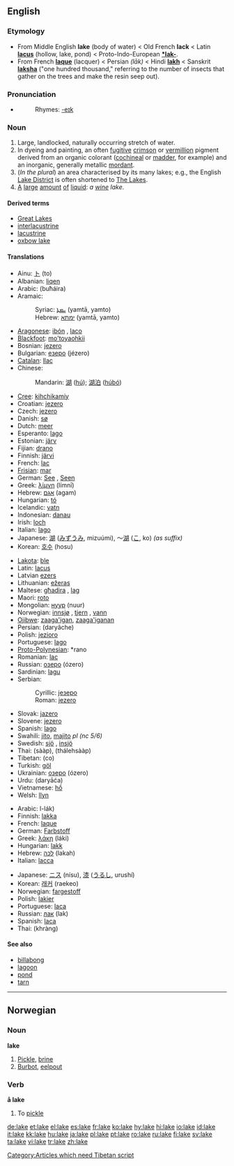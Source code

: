 ==English==

===Etymology===
*From Middle English '''lake''' (body of water) < Old French '''lack''' < Latin '''[[lacus]]''' (hollow, lake, pond) < Proto-Indo-European '''[[*lak-]]'''.
*From French '''[[laque]]''' (lacquer) < Persian '''{{FAchar|[[لاک]]}}''' ''(lāk)'' < Hindi '''[[lakh]]''' < Sanskrit '''[[laksha]]''' ("one hundred thousand," referring to the number of insects that gather on the trees and make the resin seep out).

===Pronunciation===
*{{audio|en-us-lake.ogg|Audio (US)}}
*:Rhymes: [[Rhymes:English:-eɪk|-eɪk]]

===Noun===
{{en-noun}}

# Large, landlocked, naturally occurring stretch of water.
# In dyeing and painting, an often [[fugitive]] [[crimson]] or [[vermillion]] pigment derived from an organic colorant ([[cochineal]] or [[madder]], for example) and an inorganic, generally metallic [[mordant]].
# (''In the plural'') an area characterised by its many lakes; e.g., the English [[Lake District]] is often shortened to [[The Lakes]].
# [[a|A]] [[large]] [[amount]] [[of]] [[liquid]]: ''a [[wine]] lake''.

====Derived terms====
* [[Great Lakes]]
* [[interlacustrine]]
* [[lacustrine]]
* [[oxbow lake]]

====Translations====
{{trans-top|body of water}}
*Ainu: [[ト]] (to)
*Albanian: [[liqen]] {{m}}
*Arabic: {{ARchar|[[بحيرة|بُحَيْرَةٌ]]}} (buħáira) {{f}}
*Aramaic:
*:Syriac: [[ܝܡܬܐ]] (yamtā, yamto) {{f}}
*:Hebrew: [[ימתא]] (yamtā, yamto) {{f}}
*[[Aragonese]]: [[ibón]] {{m}}, [[laco]] {{m}}
*[[Blackfoot]]: [[mo'toyaohkii]]
*Bosnian: [[jezero]] {{n}}
*Bulgarian: [[езеро]] (jézero) {{n}}
*[[Catalan]]: [[llac]] {{m}}
*Chinese:
*:Mandarin: [[湖]] ([[hú]]); [[湖泊]] ([[húbó]])
*[[Cree]]: [[kihchikamiy]]
*Croatian: [[jezero]] {{n}}
*Czech: [[jezero]] {{n}}
*Danish: [[sø]] {{c}}
*Dutch: [[meer#Dutch|meer]] {{n}}
*Esperanto: [[lago]]
*Estonian: [[järv]]
*Fijian: [[drano]]
*Finnish: [[järvi]]
*French: [[lac]] {{m}}
*[[Frisian]]: [[mar]] {{m}}
*German: [[See#German|See]] {{m}}, [[See#German|Seen]] {{p}}
*Greek: [[λίμνη]] (límnī) {{f}}
*Hebrew: [[אגם]] (agam) {{m}}
*Hungarian: [[tó]]
*Icelandic: [[vatn]] {{n}}
*Indonesian: [[danau]]
*Irish: [[loch#Irish|loch]] {{m}}
*Italian: [[lago]] {{m}}
*Japanese: [[湖]] ([[みずうみ]], mizuúmi), ～[[湖]] ([[こ]], ko) ''(as suffix)''
*Korean: [[호수]] (hosu)
{{trans-mid}}
*[[Lakota]]: [[ble#Lakota|ble]]
*Latin: [[lacus]] {{m}}
*Latvian [[ezers]] {{m}}
*Lithuanian: [[ežeras]] {{m}}
*Maltese: [[għadira]] {{f}}, [[lag]] {{m}}
*Maori: [[roto]]
*Mongolian: [[нуур]] (nuur)
*Norwegian: [[innsjø]] {{m}}, [[tjern]] {{n}}, [[vann]] {{n}}
*[[Ojibwe]]: [[zaaga'igan]], [[zaaga'iganan]] {{p}}
*Persian: {{FAchar|[[دریاچه]]}} (daryâche)
*Polish: [[jezioro]] {{n}}
*Portuguese: [[lago]] {{m}}
*[[Proto-Polynesian]]: *rano
*Romanian: [[lac]] {{n}}
*Russian: [[озеро]] (ózero) {{n}}
*Sardinian: [[lagu]] {{m}}
*Serbian:
*:Cyrillic: [[језеро]] {{n}}
*:Roman: [[jezero#Serbian|jezero]] {{n}}
*Slovak: [[jazero]] {{n}}
*Slovene: [[jezero]] {{n}}
*Spanish: [[lago]] {{m}}
*Swahili: [[jito]], [[majito]] ''pl (nc 5/6)''
*Swedish: [[sjö]] {{c}}, [[insjö]] {{c}}
*Thai: {{THchar|[[สาบ]]}} (sààp), {{THchar|[[ทะเลสาบ]]}} (thálehsààp)
*Tibetan: (co)
*Turkish: [[göl]]
*Ukrainian: [[озеро]] (ózero) {{n}}
*Urdu: {{URchar|[[دریاچہ]]}} (daryāća) {{m}}
*Vietnamese: [[hồ]]
*Welsh: [[llyn]] {{m}}
{{trans-bottom}}

{{trans-top|coloring agent}}
*Arabic: {{ARchar|[[صبغ اللك|صِبْغ اللَك]]}} {{IPAchar|(ʂíbğu}} l-lák) {{m}}
*Finnish: [[lakka]]
*French: [[laque]] {{f}}
*German: [[Farbstoff]] {{m}}
*Greek: ­­­­­[[λάκη]] (láki) {{f}}
*Hungarian: [[lakk]]
*Hebrew: [[לכה]] (lakah) {{f}}
*Italian: [[lacca]] {{f}}
{{trans-mid}}
*Japanese: [[ニス]] (nísu), [[漆]] ([[うるし]], urushí)
*Korean: [[래커]] (raekeo)
*Norwegian: [[fargestoff]] {{n}}
*Polish: [[lakier]] {{m}}
*Portuguese: [[laca]] {{f}}
*Russian: [[лак]] (lak) {{m}}
*Spanish: [[laca]] {{f}}
*Thai: {{THchar|[[ครั่ง]]}} (khràng)
{{trans-bottom}}

====See also====
*[[billabong]]
*[[lagoon]]
*[[pond]]
*[[tarn]]

[[Category:Articles which need Tibetan script]]

----

==Norwegian==

===Noun===
'''lake''' {{m}}

# [[Pickle]], [[brine]]
# [[Burbot]], [[eelpout]]

===Verb===
'''å lake'''

# To [[pickle]]

[[de:lake]]
[[et:lake]]
[[el:lake]]
[[es:lake]]
[[fr:lake]]
[[ko:lake]]
[[hy:lake]]
[[hi:lake]]
[[io:lake]]
[[id:lake]]
[[it:lake]]
[[kk:lake]]
[[hu:lake]]
[[ja:lake]]
[[pl:lake]]
[[pt:lake]]
[[ro:lake]]
[[ru:lake]]
[[fi:lake]]
[[sv:lake]]
[[ta:lake]]
[[vi:lake]]
[[tr:lake]]
[[zh:lake]]